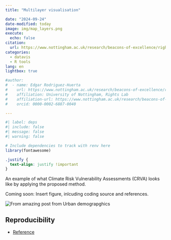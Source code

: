 ```yaml
---
title: "Multilayer visualisation"

date: "2024-09-24"
date-modified: today
image: img/map_layers.png
execute:
  echo: false
citation:
  url: https://www.nottingham.ac.uk/research/beacons-of-excellence/rights-lab/research-projects/climateandoccupationalhealthanddecentworknexus.aspx
categories:
  - datavis
  - R tools
lang: en
lightbox: true

#author:
#  - name: Edgar Rodriguez-Huerta
#    url: https://www.nottingham.ac.uk/research/beacons-of-excellence/rights-lab/our-team/edgar-rodríguez-huerta/index.aspx
#    affiliation: University of Nottingham, Rights Lab
#    affiliation-url: https://www.nottingham.ac.uk/research/beacons-of-excellence/rights-lab/index.aspx
#    orcid: 0000-0002-6887-0040

---
```


```r
#| label: deps
#| include: false
#| message: false
#| warning: false

# Include dependencies to track with renv here
library(fontawesome)
```

:::{.column-body-outset}

```css
.justify {
  text-align: justify !important
}
```

::: {.justify}

An example of what Climate Risk Vulnerability Assessments (CRVA) looks like by applying the proposed method.

Coming soon: Insert figure, inlcuding coding source and references.

![](img/map_layers.png "From amazing post from Urban demograpghics")

## Reproducibility {.appendix}

- [Reference](https://www.urbandemographics.org/post/figures-map-layers-r/)

:::
:::
